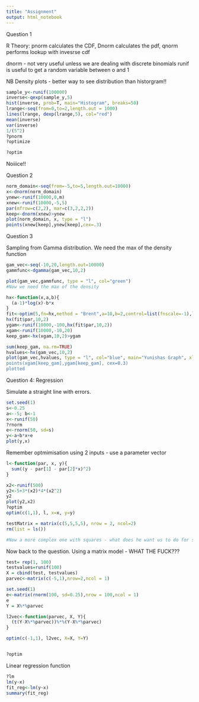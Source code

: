 ```yaml
---
title: "Assignment"
output: html_notebook
---
```


Question 1

R Theory: pnorm calculates the CDF, Dnorm calculates the pdf, qnorm performs lookup with invesrse cdf

dnorm - not very useful unless we are dealing with discrete binomials
runif is useful to get a random variable between o and 1

NB Density plots - better way to see distribution than historgram!!
```r
sample_y<-runif(100000)
inverse<-qexp(sample_y,5)
hist(inverse, prob=T, main="Histogram", breaks=50)
lrange<-seq(from=0,to=2,length.out = 1000)
lines(lrange, dexp(lrange,5), col="red")
mean(inverse)
var(inverse)
1/(5^2)
?pnorm
?optimize

?optim

```
Noiiice!!

Question 2

```r
norm_domain<-seq(from=-5,to=5,length.out=10000)
x<-dnorm(norm_domain)
ynew<-runif(10000,0,m)
xnew<-runif(10000,-5,5)
par(mfrow=c(2,2), mar=c(3,2,2,2)) 
keep<-dnorm(xnew)>ynew
plot(norm_domain, x, type = "l")
points(xnew[keep],ynew[keep],cex=.3)
```

Question 3

Sampling from Gamma distribution. We need the max of the density function

```r

gam_vec<-seq(-10,20,length.out=10000)
gammfunc<-dgamma(gam_vec,10,2)

plot(gam_vec,gammfunc, type = "l", col="green")
#Now we need the max of the density 

hx<-function(x,a,b){
  (a-1)*log(x)-b*x
}
fit<-optim(5,fn=hx,method = "Brent",a=10,b=2,control=list(fnscale=-1),lower=0.0001, upper = 5)
hx(fit$par,10,2)
ygam<-runif(10000,-100,hx(fit$par,10,2))
xgam<-runif(10000,-10,20)
keep_gam<-hx(xgam,10,2)>ygam

sum(keep_gam, na.rm=TRUE)
hvalues<-hx(gam_vec,10,2)
plot(gam_vec,hvalues, type = "l", col="blue", main="Yunishas Graph", xlab="Yuni's, ylab = "Yunis bumz",col="green")
points(xgam[keep_gam],ygam[keep_gam], cex=0.3)
plotted
```

Question 4: Regression

Simulate a straight line with errors.

```r
set.seed(1)
s<-0.25
a<--5; b<-1
x<-runif(50)
?rnorm
e<-rnorm(50, sd=s)
y<-a+b*x+e
plot(y,x)
```


Remember optmimisation using 2 inputs - use a parameter vector
```r
l<-function(par, x, y){
  sum((y - par[1] - par[2]*x)^2)
}

x2<-runif(500)
y2<-5+3*(x2)*4*(x2^2)
y2
plot(y2,x2)
?optim
optim(c(1,1), l, x=x, y=y)

testMatrix = matrix(c(5,5,5,5), nrow = 2, ncol=2)
rm(list = ls())

#Now a more complex one with squares - what does he want us to do for simulate??
```

Now back to the question. Using a matrix model - WHAT THE FUCK???

```r
test= rep(1, 100)
testvalues=runif(100)
X = cbind(test, testvalues)
parvec<-matrix(c(-5,1),nrow=2,ncol = 1)

set.seed(1)
e<-matrix(rnorm(100, sd=0.25),nrow = 100,ncol = 1)
e
Y = X%*%parvec

l2vec<-function(parvec, X, Y){
  (t(Y-X%*%parvec))%*%(Y-X%*%parvec)
}

optim(c(-1,1), l2vec, X=X, Y=Y)


?optim
```
Linear regression function
```r
?lm
lm(y~x)
fit_reg<-lm(y~x)
summary(fit_reg)
```


